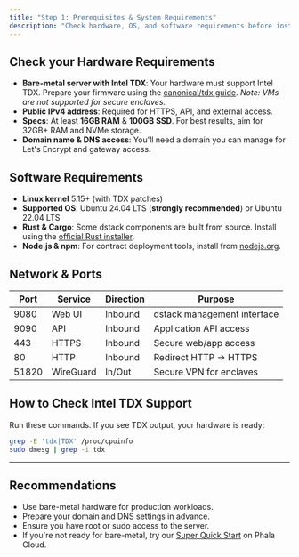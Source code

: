 ```yaml
---
title: "Step 1: Prerequisites & System Requirements"
description: "Check hardware, OS, and software requirements before installing dstack."
---
```



## Check your Hardware Requirements

- **Bare-metal server with Intel TDX**: Your hardware must support Intel TDX. Prepare your firmware using the [canonical/tdx guide](https://github.com/canonical/tdx). _Note: VMs are not supported for secure enclaves._
- **Public IPv4 address**: Required for HTTPS, API, and external access.
- **Specs**: At least **16GB RAM** & **100GB SSD**. For best results, aim for 32GB+ RAM and NVMe storage.
- **Domain name & DNS access**: You'll need a domain you can manage for Let's Encrypt and gateway access.

## Software Requirements

- **Linux kernel** 5.15+ (with TDX patches)
- **Supported OS**: Ubuntu 24.04 LTS (**strongly recommended**) or Ubuntu 22.04 LTS
- **Rust & Cargo**: Some dstack components are built from source. Install using the [official Rust installer](https://www.rust-lang.org/tools/install).
- **Node.js & npm**: For contract deployment tools, install from [nodejs.org](https://nodejs.org/).

## Network & Ports

| Port  | Service   | Direction | Purpose                     |
| ----- | --------- | --------- | --------------------------- |
| 9080  | Web UI    | Inbound   | dstack management interface |
| 9090  | API       | Inbound   | Application API access      |
| 443   | HTTPS     | Inbound   | Secure web/app access       |
| 80    | HTTP      | Inbound   | Redirect HTTP → HTTPS       |
| 51820 | WireGuard | In/Out    | Secure VPN for enclaves     |

## How to Check Intel TDX Support

Run these commands. If you see TDX output, your hardware is ready:

```bash
grep -E 'tdx|TDX' /proc/cpuinfo
sudo dmesg | grep -i tdx
```

---

## Recommendations
- Use bare-metal hardware for production workloads.
- Prepare your domain and DNS settings in advance.
- Ensure you have root or sudo access to the server.
- If you're not ready for bare-metal, try our [Super Quick Start](/docs/tutorials/super-quick-start) on Phala Cloud.

